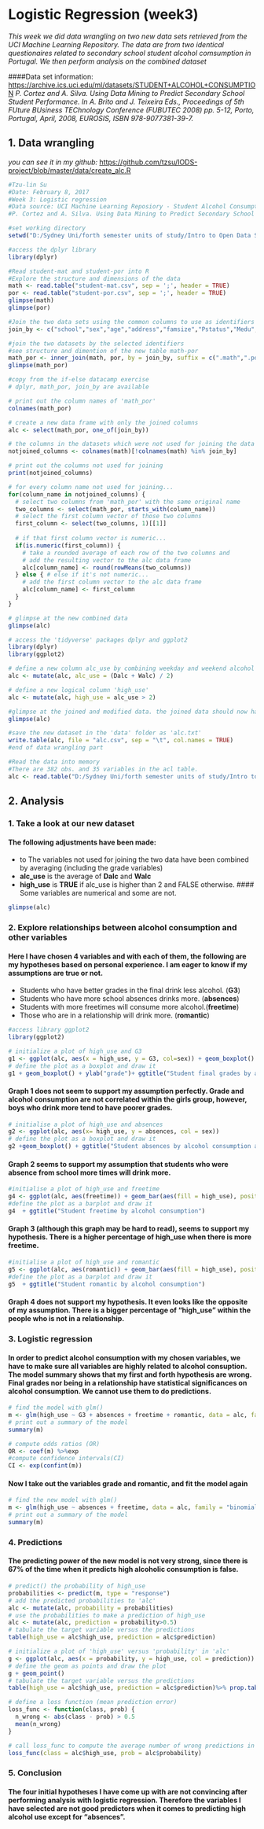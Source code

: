# Logistic Regression (week3)

*This week we did data wrangling on two new data sets retrieved from the UCI Machine Learning Repository. The data are from two identical questionaires related to secondary school student alcohol comsumption in Portugal.*
*We then perform analysis on the combined dataset*

####Data set information: <https://archive.ics.uci.edu/ml/datasets/STUDENT+ALCOHOL+CONSUMPTION>
*P. Cortez and A. Silva. Using Data Mining to Predict Secondary School Student Performance. In A. Brito and J. Teixeira Eds., Proceedings of 5th FUture BUsiness TEChnology Conference (FUBUTEC 2008) pp. 5-12, Porto, Portugal, April, 2008, EUROSIS, ISBN 978-9077381-39-7.*

## 1. Data wrangling
*you can see it in my github:*
<https://github.com/tzsu/IODS-project/blob/master/data/create_alc.R>

```r
#Tzu-lin Su
#Date: February 8, 2017
#Week 3: Logistic regression
#Data source: UCI Machine Learning Reposiory - Student Alcohol Consumption 
#P. Cortez and A. Silva. Using Data Mining to Predict Secondary School Student Performance. In A. Brito and J. Teixeira Eds., Proceedings of 5th FUture BUsiness TEChnology Conference (FUBUTEC 2008) pp. 5-12, Porto, Portugal, April, 2008, EUROSIS, ISBN 978-9077381-39-7.

#set working directory
setwd("D:/Sydney Uni/forth semester units of study/Intro to Open Data Science/IODS-project/data")

#access the dplyr library
library(dplyr)

#Read student-mat and student-por into R
#Explore the structure and dimensions of the data
math <- read.table("student-mat.csv", sep = ';', header = TRUE)
por <- read.table("student-por.csv", sep = ';', header = TRUE)
glimpse(math)
glimpse(por)

#Join the two data sets using the common columns to use as identifiers
join_by <- c("school","sex","age","address","famsize","Pstatus","Medu","Fedu","Mjob","Fjob","reason","nursery","internet")

#join the two datasets by the selected identifiers
#see structure and dimention of the new table math-por
math_por <- inner_join(math, por, by = join_by, suffix = c(".math",".por"))
glimpse(math_por)

#copy from the if-else datacamp exercise
# dplyr, math_por, join_by are available

# print out the column names of 'math_por'
colnames(math_por)

# create a new data frame with only the joined columns
alc <- select(math_por, one_of(join_by))

# the columns in the datasets which were not used for joining the data
notjoined_columns <- colnames(math)[!colnames(math) %in% join_by]

# print out the columns not used for joining
print(notjoined_columns)

# for every column name not used for joining...
for(column_name in notjoined_columns) {
  # select two columns from 'math_por' with the same original name
  two_columns <- select(math_por, starts_with(column_name))
  # select the first column vector of those two columns
  first_column <- select(two_columns, 1)[[1]]
  
  # if that first column vector is numeric...
  if(is.numeric(first_column)) {
    # take a rounded average of each row of the two columns and
    # add the resulting vector to the alc data frame
    alc[column_name] <- round(rowMeans(two_columns))
  } else { # else if it's not numeric...
    # add the first column vector to the alc data frame
    alc[column_name] <- first_column
  }
}

# glimpse at the new combined data
glimpse(alc)

# access the 'tidyverse' packages dplyr and ggplot2
library(dplyr)
library(ggplot2)

# define a new column alc_use by combining weekday and weekend alcohol use
alc <- mutate(alc, alc_use = (Dalc + Walc) / 2)

# define a new logical column 'high_use'
alc <- mutate(alc, high_use = alc_use > 2)

#glimpse at the joined and modified data. the joined data should now have 382 obs and 35 variables.
glimpse(alc)

#save the new dataset in the 'data' folder as 'alc.txt'
write.table(alc, file = "alc.csv", sep = "\t", col.names = TRUE)
#end of data wrangling part
```

```r
#Read the data into memory
#There are 382 obs. and 35 variables in the acl table.
alc <- read.table("D:/Sydney Uni/forth semester units of study/Intro to Open Data Science/IODS-project/data/alc.csv", sep ="\t", header = TRUE)
```

## 2. Analysis
### 1. Take a look at our new dataset
#### The following adjustments have been made:
- to The variables not used for joining the two data have been combined by averaging (including the grade variables)
- **alc_use** is the average of **Dalc** and **Walc**
- **high_use** is **TRUE** if alc_use is higher than 2 and FALSE otherwise.
#### Some variables are numerical and some are not.
```r
glimpse(alc)
```

### 2. Explore relationships between alcohol consumption and other variables
#### Here I have chosen 4 variables and with each of them, the following are my hypotheses based on personal experience. I am eager to know if my assumptions are true or not.
- Students who have better grades in the final drink less alcohol. (**G3**)
- Students who have more school absences drinks more. (**absences**)
- Students with more freetimes will consume more alcohol.(**freetime**)
- Those who are in a relationship will drink more. (**romantic**)

```r
#access library ggplot2
library(ggplot2)
```

```r
# initialize a plot of high_use and G3
g1 <- ggplot(alc, aes(x = high_use, y = G3, col=sex)) + geom_boxplot() + ylab('final grade') + xlab('high_use')
# define the plot as a boxplot and draw it
g1 + geom_boxplot() + ylab("grade")+ ggtitle("Student final grades by alcohol consumption and sex")
```

#### Graph 1 does not seem to support my assumption perfectly. Grade and alcohol consumption are not correlated within the girls group, however, boys who drink more tend to have poorer grades.

```r
# initialise a plot of high_use and absences
g2 <- ggplot(alc, aes(x= high_use, y = absences, col = sex))
# define the plot as a boxplot and draw it
g2 +geom_boxplot() + ggtitle("Student absences by alcohol consumption and sex")
```

#### Graph 2 seems to support my assumption that students who were absence from school more times will drink more.
```r
#initialise a plot of high_use and freetime
g4 <- ggplot(alc, aes(freetime)) + geom_bar(aes(fill = high_use), position = "dodge", stat="count") 
#define the plot as a barplot and draw it
g4  + ggtitle("Student freetime by alcohol consumption")
```

#### Graph 3 (although this graph may be hard to read), seems to support my hypothesis. There is a higher percentage of high_use when there is more freetime.
```r
#initialise a plot of high_use and romantic
g5 <- ggplot(alc, aes(romantic)) + geom_bar(aes(fill = high_use), position = "dodge", stat="count") 
#define the plot as a barplot and draw it
g5  + ggtitle("Student romantic by alcohol consumption")
```

#### Graph 4 does not support my hypothesis. It even looks like the opposite of my assumption. There is a bigger percentage of "high_use" within the people who is not in a relationship.

### 3. Logistic regression
#### In order to predict alcohol consumption with my chosen variables, we have to make sure all variables are highly related to alcohol consuption. The model summary shows that my first and forth hypothesis are wrong. Final grades nor being in a relationship have statistical significances on alcohol consumption. We cannot use them to do predictions.

```r
# find the model with glm()
m <- glm(high_use ~ G3 + absences + freetime + romantic, data = alc, family = "binomial")
# print out a summary of the model
summary(m)
```

```r
# compute odds ratios (OR)
OR <- coef(m) %>%exp
#compute confidence intervals(CI)
CI <- exp(confint(m))

```

#### Now I take out the variables grade and romantic, and fit the model again

```r
# find the new model with glm()
m <- glm(high_use ~ absences + freetime, data = alc, family = "binomial")
# print out a summary of the model
summary(m)
```

### 4. Predictions
#### The predicting power of the new model is not very strong, since there is 67% of the time when it predicts high alcoholic consumption is false.
```r
# predict() the probability of high_use
probabilities <- predict(m, type = "response")
# add the predicted probabilities to 'alc'
alc <- mutate(alc, probability = probabilities)
# use the probabilities to make a prediction of high_use
alc <- mutate(alc, prediction = probability>0.5)
# tabulate the target variable versus the predictions
table(high_use = alc$high_use, prediction = alc$prediction)
```

```r
# initialize a plot of 'high_use' versus 'probability' in 'alc'
g <- ggplot(alc, aes(x = probability, y = high_use, col = prediction))
# define the geom as points and draw the plot
g + geom_point()
# tabulate the target variable versus the predictions
table(high_use = alc$high_use, prediction = alc$prediction)%>% prop.table()%>% addmargins
```

```r
# define a loss function (mean prediction error)
loss_func <- function(class, prob) {
  n_wrong <- abs(class - prob) > 0.5
  mean(n_wrong)
}

# call loss_func to compute the average number of wrong predictions in the (training) data
loss_func(class = alc$high_use, prob = alc$probability)
```

### 5. Conclusion
#### The four initial hypotheses I have come up with are not convincing after performing analysis with logistic regression. Therefore the variables I have selected are not good predictors when it comes to predicting high alcohol use except for "absences". 



